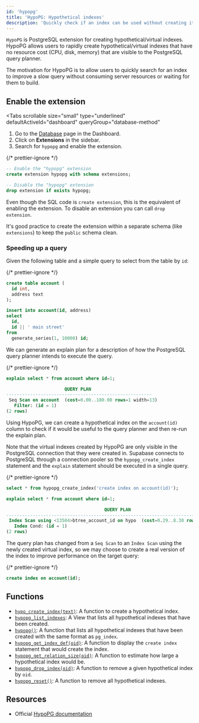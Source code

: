 ```yaml
---
id: 'hypopg'
title: 'HypoPG: Hypothetical indexes'
description: 'Quickly check if an index can be used without creating it.'
---
```


`HypoPG` is PostgreSQL extension for creating hypothetical/virtual indexes. HypoPG allows users to rapidly create hypothetical/virtual indexes that have no resource cost (CPU, disk, memory) that are visible to the PostgreSQL query planner.

The motivation for HypoPG is to allow users to quickly search for an index to improve a slow query without consuming server resources or waiting for them to build.

## Enable the extension

<Tabs
  scrollable
  size="small"
  type="underlined"
  defaultActiveId="dashboard"
  queryGroup="database-method"
>
<TabPanel id="dashboard" label="Dashboard">

1. Go to the [Database](https://khuknasoft.com/dashboard/project/_/database/tables) page in the Dashboard.
2. Click on **Extensions** in the sidebar.
3. Search for `hypopg` and enable the extension.

</TabPanel>
<TabPanel id="sql" label="SQL">

{/* prettier-ignore */}
```sql
-- Enable the "hypopg" extension
create extension hypopg with schema extensions;

-- Disable the "hypopg" extension
drop extension if exists hypopg;
```

Even though the SQL code is `create extension`, this is the equivalent of enabling the extension.
To disable an extension you can call `drop extension`.

It's good practice to create the extension within a separate schema (like `extensions`) to keep the `public` schema clean.

</TabPanel>
</Tabs>

### Speeding up a query

Given the following table and a simple query to select from the table by `id`:

{/* prettier-ignore */}
```sql
create table account (
  id int,
  address text
);

insert into account(id, address)
select
  id,
  id || ' main street'
from
  generate_series(1, 10000) id;
```

We can generate an explain plan for a description of how the PostgreSQL query planner
intends to execute the query.

{/* prettier-ignore */}
```sql
explain select * from account where id=1;

                      QUERY PLAN
-------------------------------------------------------
 Seq Scan on account  (cost=0.00..180.00 rows=1 width=13)
   Filter: (id = 1)
(2 rows)
```

Using HypoPG, we can create a hypothetical index on the `account(id)` column to check if it would be useful to the query planner and then re-run the explain plan.

Note that the virtual indexes created by HypoPG are only visible in the PostgreSQL connection that they were created in. Supabase connects to PostgreSQL through a connection pooler so the `hypopg_create_index` statement and the `explain` statement should be executed in a single query.

{/* prettier-ignore */}
```sql
select * from hypopg_create_index('create index on account(id)');

explain select * from account where id=1;

                                     QUERY PLAN
------------------------------------------------------------------------------------
 Index Scan using <13504>btree_account_id on hypo  (cost=0.29..8.30 rows=1 width=13)
   Index Cond: (id = 1)
(2 rows)
```

The query plan has changed from a `Seq Scan` to an `Index Scan` using the newly created virtual index, so we may choose to create a real version of the index to improve performance on the target query:

{/* prettier-ignore */}
```sql
create index on account(id);
```

## Functions

- [`hypo_create_index(text)`](https://hypopg.readthedocs.io/en/rel1_stable/usage.html#create-a-hypothetical-index): A function to create a hypothetical index.
- [`hypopg_list_indexes`](https://hypopg.readthedocs.io/en/rel1_stable/usage.html#manipulate-hypothetical-indexes): A View that lists all hypothetical indexes that have been created.
- [`hypopg()`](https://hypopg.readthedocs.io/en/rel1_stable/usage.html#manipulate-hypothetical-indexes): A function that lists all hypothetical indexes that have been created with the same format as `pg_index`.
- [`hypopg_get_index_def(oid)`](https://hypopg.readthedocs.io/en/rel1_stable/usage.html#manipulate-hypothetical-indexes): A function to display the `create index` statement that would create the index.
- [`hypopg_get_relation_size(oid)`](https://hypopg.readthedocs.io/en/rel1_stable/usage.html#manipulate-hypothetical-indexes): A function to estimate how large a hypothetical index would be.
- [`hypopg_drop_index(oid)`](https://hypopg.readthedocs.io/en/rel1_stable/usage.html#manipulate-hypothetical-indexes): A function to remove a given hypothetical index by `oid`.
- [`hypopg_reset()`](https://hypopg.readthedocs.io/en/rel1_stable/usage.html#manipulate-hypothetical-indexes): A function to remove all hypothetical indexes.

## Resources

- Official [HypoPG documentation](https://hypopg.readthedocs.io/en/rel1_stable/)
